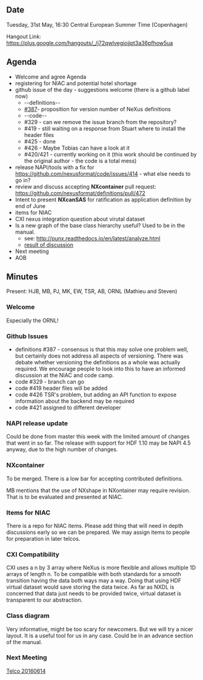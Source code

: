 ==Date==

Tuesday, 31st May, 16:30 Central European Summer Time (Copenhagen)

Hangout Link: https://plus.google.com/hangouts/_/j72qwlvegiojjpt3a36pfhow5ua

==Agenda==

* Welcome and agree Agenda
* registering for NIAC and potential hotel shortage
* github issue of the day - suggestions welcome (there is a github label now)
** --definitions--
** [https://github.com/nexusformat/definitions/issues/387#issuecomment-219328772 #387]- proposition for version number of NeXus definitions
** --code--
** #329 - can we remove the issue branch from the repository?
** #419 - still waiting on a response from Stuart where to install the header files
** #425 - done
** #426 - Maybe Tobias can have a look at it
** #420/421 - currently working on it (this work should be continued by the original author - the code is a total mess)
* release NAPI/tools with a fix for https://github.com/nexusformat/code/issues/414 - what else needs to go in?
* review and discuss accepting '''NXcontainer''' pull request: https://github.com/nexusformat/definitions/pull/472
* Intent to present '''NXcanSAS''' for ratification as application definition by end of June
* items for NIAC
* CXI nexus integration question about virutal dataset
* Is a new graph of the base class hierarchy useful?  Used to be in the manual.
** see:  http://punx.readthedocs.io/en/latest/analyze.html
** [https://github.com/prjemian/punx/issues/1 result of discussion]
* Next meeting
* AOB

==Minutes==

Present: HJB, MB, PJ, MK, EW, TSR, AB, ORNL (Mathieu and Steven)

===Welcome===
Especially the ORNL!

===Github Issues===
* definitions #387 - consensus is that this may solve one problem well, but certainly does not address all aspects of versioning. There was debate whether versioning the definitions as a whole was actually required. We encourage people to look into this to have an informed discussion at the NIAC and code camp.
* code #329 - branch can go
* code #419 header files will be added 
* code #426 TSR's problem, but adding an API function to expose information about the backend may be required
* code #421 assigned to different developer

===NAPI release update===
Could be done from master this week with the limited amount of changes that went in so far.
The release with support for HDF 1.10 may be NAPI 4.5 anyway, due to the high number of changes.

===NXcontainer===
To be merged. There is a low bar for accepting contributed definitions.

MB mentions that the use of NXshape in NXontainer may require revision. That is to be evaluated and presented at NIAC.

===Items for NIAC===
There is a repo for NIAC items. Please add thing that will need in depth discussions early so we can be prepared. We may assign items to people for preparation in later telcos.

===CXI Compatibility===
CXI uses a n by 3 array where NeXus is more flexible and allows multiple 1D arrays of length n. To be compatible with both standards for a smooth transition having the data both ways may a way. Doing that using HDF virtual dataset would save storing the data twice. As far as NXDL is concerned that data just needs to be provided twice, virtual dataset is transparent to our abstraction.

===Class diagram===
Very informative, might be too scary for newcomers. But we will try a nicer layout. It is a useful tool for us in any case. Could be in an advance section of the manual.

===Next Meeting===
[[Telco 20160614]]